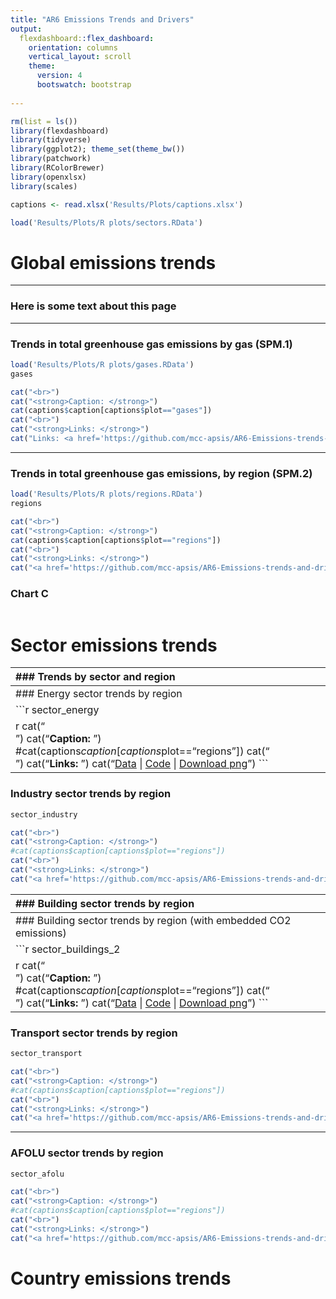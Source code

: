 ```yaml
---
title: "AR6 Emissions Trends and Drivers"
output: 
  flexdashboard::flex_dashboard:
    orientation: columns
    vertical_layout: scroll
    theme:
      version: 4
      bootswatch: bootstrap
      
---
```


<style>

body {
	width: 800px;
	margin: auto;
}

</style>



```r

rm(list = ls())
library(flexdashboard)
library(tidyverse)
library(ggplot2); theme_set(theme_bw())
library(patchwork)
library(RColorBrewer)
library(openxlsx)
library(scales)

captions <- read.xlsx('Results/Plots/captions.xlsx')

load('Results/Plots/R plots/sectors.RData')


```

Global emissions trends
=====================================


-----------------------------------------------------------------------

### Here is some text about this page






----------------------------------------------------------------------

### Trends in total greenhouse gas emissions by gas (SPM.1)

```r

load('Results/Plots/R plots/gases.RData')
gases

```
```r
cat("<br>")
cat("<strong>Caption: </strong>")
cat(captions$caption[captions$plot=="gases"])
cat("<br>")
cat("<strong>Links: </strong>")
cat("Links: <a href='https://github.com/mcc-apsis/AR6-Emissions-trends-and-drivers/raw/master/Results/Plot%20data/ipcc_ar6_figure_spm1_gases.xlsx'>Data</a> | <a href='https://github.com/mcc-apsis/AR6-Emissions-trends-and-drivers/blob/master/R/Analysis%20and%20figures/emissions_by_gas.Rmd'>Code</a> | <a href='https://github.com/mcc-apsis/AR6-Emissions-trends-and-drivers/raw/master/Results/Plots/gas_trends_spm-2.png'>Download png</a>")
```

-----------------------------------------------------------------------

### Trends in total greenhouse gas emissions, by region (SPM.2)

```r

load('Results/Plots/R plots/regions.RData')
regions

```
```r
cat("<br>")
cat("<strong>Caption: </strong>")
cat(captions$caption[captions$plot=="regions"])
cat("<br>")
cat("<strong>Links: </strong>")
cat("<a href='https://github.com/mcc-apsis/AR6-Emissions-trends-and-drivers/raw/master/Results/Plot%20data/ipcc_ar6_figure_spm2_regions.xlsx'>Data</a> | <a href='https://github.com/mcc-apsis/AR6-Emissions-trends-and-drivers/blob/master/R/Analysis%20and%20figures/emissions_by_region.Rmd'>Code</a> | <a href='https://github.com/mcc-apsis/AR6-Emissions-trends-and-drivers/raw/master/Results/Plots/region_trends_spm-2.png'>Download png</a>")
```

### Chart C

```r

```



Sector emissions trends
=====================================

-----------------------------------------------------------------------
### Trends by sector and region


```r

sector_totals

```
```r
cat("<br>")
cat("<strong>Caption: </strong>")
#cat(captions$caption[captions$plot=="regions"])
cat("<br>")
cat("<strong>Links: </strong>")
cat("<a href='https://github.com/mcc-apsis/AR6-Emissions-trends-and-drivers/raw/master/Results/Plot%20data/ipcc_ar6_figure_spm2_regions.xlsx'>Data</a> | <a href='https://github.com/mcc-apsis/AR6-Emissions-trends-and-drivers/blob/master/R/Analysis%20and%20figures/emissions_by_sector.Rmd'>Code</a> | <a href='https://github.com/mcc-apsis/AR6-Emissions-trends-and-drivers/blob/master/Results/Plots/Sectors/totals-1.png'>Download png</a>")
```

-----------------------------------------------------------------------
### Energy sector trends by region


```r

sector_energy

```
```r
cat("<br>")
cat("<strong>Caption: </strong>")
#cat(captions$caption[captions$plot=="regions"])
cat("<br>")
cat("<strong>Links: </strong>")
cat("<a href='https://github.com/mcc-apsis/AR6-Emissions-trends-and-drivers/raw/master/Results/Plot%20data/ipcc_ar6_figure_spm2_regions.xlsx'>Data</a> | <a href='https://github.com/mcc-apsis/AR6-Emissions-trends-and-drivers/blob/master/R/Analysis%20and%20figures/emissions_by_sector.Rmd'>Code</a> | <a href='https://github.com/mcc-apsis/AR6-Emissions-trends-and-drivers/blob/master/Results/Plots/Sectors/energy-1.png'>Download png</a>")
```

-----------------------------------------------------------------------
### Industry sector trends by region


```r

sector_industry

```
```r
cat("<br>")
cat("<strong>Caption: </strong>")
#cat(captions$caption[captions$plot=="regions"])
cat("<br>")
cat("<strong>Links: </strong>")
cat("<a href='https://github.com/mcc-apsis/AR6-Emissions-trends-and-drivers/raw/master/Results/Plot%20data/ipcc_ar6_figure_spm2_regions.xlsx'>Data</a> | <a href='https://github.com/mcc-apsis/AR6-Emissions-trends-and-drivers/blob/master/R/Analysis%20and%20figures/emissions_by_sector.Rmd'>Code</a> | <a href='https://github.com/mcc-apsis/AR6-Emissions-trends-and-drivers/blob/master/Results/Plots/Sectors/industry-1.png'>Download png</a>")
```


-----------------------------------------------------------------------
### Building sector trends by region


```r

sector_buildings

```
```r
cat("<br>")
cat("<strong>Caption: </strong>")
#cat(captions$caption[captions$plot=="regions"])
cat("<br>")
cat("<strong>Links: </strong>")
cat("<a href='https://github.com/mcc-apsis/AR6-Emissions-trends-and-drivers/raw/master/Results/Plot%20data/ipcc_ar6_figure_spm2_regions.xlsx'>Data</a> | <a href='https://github.com/mcc-apsis/AR6-Emissions-trends-and-drivers/blob/master/R/Analysis%20and%20figures/emissions_by_sector.Rmd'>Code</a> | <a href='https://github.com/mcc-apsis/AR6-Emissions-trends-and-drivers/blob/master/Results/Plots/Sectors/buildings-1.png'>Download png</a>")
```


-----------------------------------------------------------------------
### Building sector trends by region (with embedded CO2 emissions)


```r

sector_buildings_2

```
```r
cat("<br>")
cat("<strong>Caption: </strong>")
#cat(captions$caption[captions$plot=="regions"])
cat("<br>")
cat("<strong>Links: </strong>")
cat("<a href='https://github.com/mcc-apsis/AR6-Emissions-trends-and-drivers/raw/master/Results/Plot%20data/ipcc_ar6_figure_spm2_regions.xlsx'>Data</a> | <a href='https://github.com/mcc-apsis/AR6-Emissions-trends-and-drivers/blob/master/R/Analysis%20and%20figures/emissions_by_sector.Rmd'>Code</a> | <a href='https://github.com/mcc-apsis/AR6-Emissions-trends-and-drivers/blob/master/Results/Plots/Sectors/buildings_with_scope3-1.png'>Download png</a>")
```


-----------------------------------------------------------------------
### Transport sector trends by region


```r

sector_transport

```
```r
cat("<br>")
cat("<strong>Caption: </strong>")
#cat(captions$caption[captions$plot=="regions"])
cat("<br>")
cat("<strong>Links: </strong>")
cat("<a href='https://github.com/mcc-apsis/AR6-Emissions-trends-and-drivers/raw/master/Results/Plot%20data/ipcc_ar6_figure_spm2_regions.xlsx'>Data</a> | <a href='https://github.com/mcc-apsis/AR6-Emissions-trends-and-drivers/blob/master/R/Analysis%20and%20figures/emissions_by_sector.Rmd'>Code</a> | <a href='https://github.com/mcc-apsis/AR6-Emissions-trends-and-drivers/blob/master/Results/Plots/Sectors/transport-1.png'>Download png</a>")
```


-----------------------------------------------------------------------
### AFOLU sector trends by region


```r

sector_afolu

```
```r
cat("<br>")
cat("<strong>Caption: </strong>")
#cat(captions$caption[captions$plot=="regions"])
cat("<br>")
cat("<strong>Links: </strong>")
cat("<a href='https://github.com/mcc-apsis/AR6-Emissions-trends-and-drivers/raw/master/Results/Plot%20data/ipcc_ar6_figure_spm2_regions.xlsx'>Data</a> | <a href='https://github.com/mcc-apsis/AR6-Emissions-trends-and-drivers/blob/master/R/Analysis%20and%20figures/emissions_by_sector.Rmd'>Code</a> | <a href='https://github.com/mcc-apsis/AR6-Emissions-trends-and-drivers/blob/master/Results/Plots/Sectors/afolu-1.png'>Download png</a>")
```

Country emissions trends
=====================================




